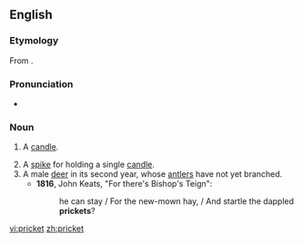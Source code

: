 ==English==
===Etymology===
From {{suffix|prick|et}}.

===Pronunciation===
*{{a|UK}} {{IPA|/ˈpɹɪkɪt/}}

===Noun===
{{en-noun}}

# {{context|obsolete|lang=en}} A [[candle]]. {{defdate|14th-17th c.}}
# A [[spike]] for holding a single [[candle]]. {{defdate|from 15th c.}}
# A male [[deer]] in its second year, whose [[antler]]s have not yet branched. {{defdate|from 15th c.}}
#*'''1816''', John Keats, "For there's Bishop's Teign":
#*:he can stay / For the new-mown hay, / And startle the dappled '''prickets'''?

[[vi:pricket]]
[[zh:pricket]]